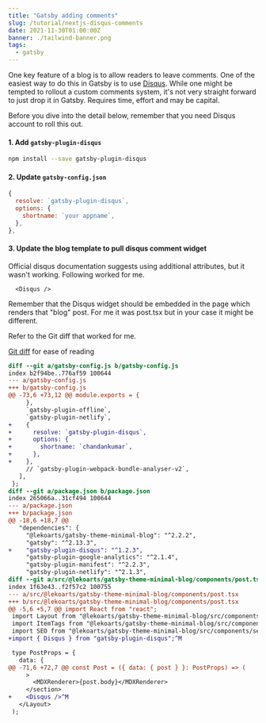 ```yaml
---
title: "Gatsby adding comments"
slug: /tutorial/nextjs-disqus-comments
date: 2021-11-30T01:00:00Z
banner: ./tailwind-banner.png
tags:
  - gatsby
---
```


One key feature of a blog is to allow readers to leave comments. One of the easiest way to do this
in Gatsby is to use [Disqus](https://disqus.com/). While one might be tempted to rollout a custom comments
system, it's not very straight forward to just drop it in Gatsby. Requires time, effort and may be capital.

Before you dive into the detail below, remember that you need Disqus account to roll this out.

#### 1. Add `gatsby-plugin-disqus`

```bash
npm install --save gatsby-plugin-disqus
```

#### 2. Update `gatsby-config.json`

```json:title=gatsby-config.js
{
  resolve: `gatsby-plugin-disqus`,
  options: {
    shortname: `your appname`,
  },
},
```

#### 3. Update the blog template to pull disqus comment widget

Official disqus documentation suggests using additional attributes, but it wasn't working. Following worked for me.

```jsx:title=post.tsx
  <Disqus />
```

Remember that the Disqus widget should be embedded in the page which renders that "blog" post. For me it was post.tsx
but in your case it might be different.

Refer to the Git diff that worked for me.

[Git diff](https://github.com/ch4nd4n/chandankumar.com/commit/2cda31ab71b66d73391565d8a6da233057bacff8?diff=unified) for ease of reading

```diff
diff --git a/gatsby-config.js b/gatsby-config.js
index b2f94be..776af59 100644
--- a/gatsby-config.js
+++ b/gatsby-config.js
@@ -73,6 +73,12 @@ module.exports = {
     },
     `gatsby-plugin-offline`,
     `gatsby-plugin-netlify`,
+    {
+      resolve: `gatsby-plugin-disqus`,
+      options: {
+        shortname: `chandankumar`,
+      },
+    },
     // `gatsby-plugin-webpack-bundle-analyser-v2`,
   ],
 };
diff --git a/package.json b/package.json
index 265066a..31cf494 100644
--- a/package.json
+++ b/package.json
@@ -18,6 +18,7 @@
   "dependencies": {
     "@lekoarts/gatsby-theme-minimal-blog": "^2.2.2",
     "gatsby": "^2.13.3",
+    "gatsby-plugin-disqus": "^1.2.3",
     "gatsby-plugin-google-analytics": "^2.1.4",
     "gatsby-plugin-manifest": "^2.2.3",
     "gatsby-plugin-netlify": "^2.1.3",
diff --git a/src/@lekoarts/gatsby-theme-minimal-blog/components/post.tsx b/src/@lekoarts/gatsby-theme-minimal-blog/components/post.tsx
index 1f63e43..f2f57c2 100755
--- a/src/@lekoarts/gatsby-theme-minimal-blog/components/post.tsx
+++ b/src/@lekoarts/gatsby-theme-minimal-blog/components/post.tsx
@@ -5,6 +5,7 @@ import React from "react";
 import Layout from "@lekoarts/gatsby-theme-minimal-blog/src/components/layout";
 import ItemTags from "@lekoarts/gatsby-theme-minimal-blog/src/components/item-tags";
 import SEO from "@lekoarts/gatsby-theme-minimal-blog/src/components/seo";
+import { Disqus } from "gatsby-plugin-disqus";^M

 type PostProps = {
   data: {
@@ -71,6 +72,7 @@ const Post = ({ data: { post } }: PostProps) => (
     >
       <MDXRenderer>{post.body}</MDXRenderer>
     </section>
+    <Disqus />^M
   </Layout>
 );
```
